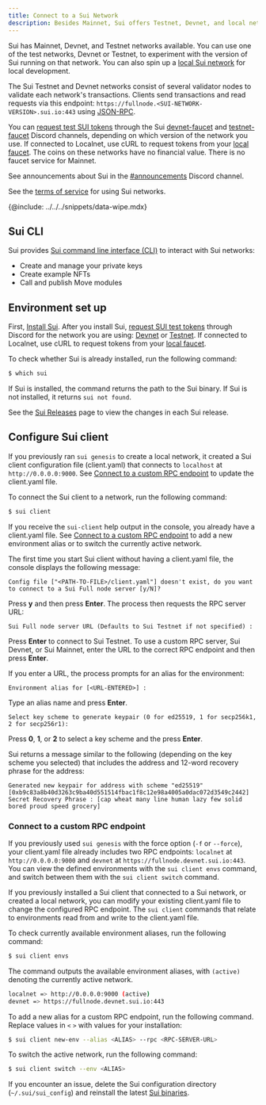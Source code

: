 ```yaml
---
title: Connect to a Sui Network
description: Besides Mainnet, Sui offers Testnet, Devnet, and local networks that you can connect to for development. You can also configure a custom RPC endpoint. 
---
```


Sui has Mainnet, Devnet, and Testnet networks available. You can use one of the test networks, Devnet or Testnet, to experiment with the version of Sui running on that network. You can also spin up a [local Sui network](./local-network.mdx) for local development. 

The Sui Testnet and Devnet networks consist of several validator nodes to validate each network's transactions. Clients send transactions and read requests via this endpoint: `https://fullnode.<SUI-NETWORK-VERSION>.sui.io:443` using [JSON-RPC](/references/sui-api.mdx).

You can [request test SUI tokens](#request-test-tokens) through the Sui [devnet-faucet](https://discordapp.com/channels/916379725201563759/971488439931392130) and [testnet-faucet](https://discord.com/channels/916379725201563759/1037811694564560966) Discord channels, depending on which version of the network you use. If connected to Localnet, use cURL to request tokens from your [local faucet](./local-network.mdx#use-the-local-faucet). The coins on these networks have no financial value. There is no faucet service for Mainnet.

See announcements about Sui in the [#announcements](https://discord.com/channels/916379725201563759/925109817834631189) Discord channel.

See the [terms of service](https://sui.io/terms/) for using Sui networks.

{@include: ../../../snippets/data-wipe.mdx}

## Sui CLI

Sui provides [Sui command line interface (CLI)](/references/cli/client.mdx) to interact with Sui networks:

- Create and manage your private keys
- Create example NFTs
- Call and publish Move modules


## Environment set up

First, [Install Sui](./sui-install.mdx#install-binaries). After you install Sui, [request SUI test tokens](#request-gas-tokens) through Discord for the network you are using: [Devnet](https://discordapp.com/channels/916379725201563759/971488439931392130) or [Testnet](https://discord.com/channels/916379725201563759/1037811694564560966). If connected to Localnet, use cURL to request tokens from your [local faucet](./local-network.mdx#use-the-local-faucet).

To check whether Sui is already installed, run the following command:

```sh
$ which sui
```

If Sui is installed, the command returns the path to the Sui binary. If Sui is not installed, it returns `sui not found`.

See the [Sui Releases](https://github.com/MystenLabs/sui/releases) page to view the changes in each Sui release.

## Configure Sui client

If you previously ran `sui genesis` to create a local network, it created a Sui client configuration file (client.yaml) that connects to `localhost` at `http://0.0.0.0:9000`. See [Connect to a custom RPC endpoint](#connect-to-a-custom-rpc-endpoint) to update the client.yaml file.

To connect the Sui client to a network, run the following command:

```sh
$ sui client
```

If you receive the `sui-client` help output in the console, you already have a client.yaml file. See [Connect to a custom RPC endpoint](#connect-to-a-custom-rpc-endpoint) to add a new environment alias or to switch the currently active network.

The first time you start Sui client without having a client.yaml file, the console displays the following message:

```
Config file ["<PATH-TO-FILE>/client.yaml"] doesn't exist, do you want to connect to a Sui Full node server [y/N]?
```

Press **y** and then press **Enter**. The process then requests the RPC server URL: 

```
Sui Full node server URL (Defaults to Sui Testnet if not specified) :
```

Press **Enter** to connect to Sui Testnet. To use a custom RPC server, Sui Devnet, or Sui Mainnet, enter the URL to the correct RPC endpoint and then press **Enter**.

If you enter a URL, the process prompts for an alias for the environment:

```
Environment alias for [<URL-ENTERED>] :
```
Type an alias name and press **Enter**.

```
Select key scheme to generate keypair (0 for ed25519, 1 for secp256k1, 2 for secp256r1):
```

Press **0**, **1**, or **2** to select a key scheme and the press **Enter**.

Sui returns a message similar to the following (depending on the key scheme you selected) that includes the address and 12-word recovery phrase for the address:

```
Generated new keypair for address with scheme "ed25519" [0xb9c83a8b40d3263c9ba40d551514fbac1f8c12e98a4005a0dac072d3549c2442]
Secret Recovery Phrase : [cap wheat many line human lazy few solid bored proud speed grocery]
```

### Connect to a custom RPC endpoint

If you previously used `sui genesis` with the force option (`-f` or `--force`), your client.yaml file already includes two RPC endpoints: `localnet` at `http://0.0.0.0:9000` and `devnet` at `https://fullnode.devnet.sui.io:443`. You can view the defined environments with the `sui client envs` command, and switch between them with the `sui client switch` command.

If you previously installed a Sui client that connected to a Sui network, or created a local network, you can modify your existing client.yaml file to change the configured RPC endpoint. The `sui client` commands that relate to environments read from and write to the client.yaml file.

To check currently available environment aliases, run the following command: 

```sh
$ sui client envs
```

The command outputs the available environment aliases, with `(active)` denoting the currently active network.
```sh
localnet => http://0.0.0.0:9000 (active)
devnet => https://fullnode.devnet.sui.io:443
```

To add a new alias for a custom RPC endpoint, run the following command. Replace values in `<` `>` with values for your installation:

```sh
$ sui client new-env --alias <ALIAS> --rpc <RPC-SERVER-URL>
```

To switch the active network, run the following command:

```sh
$ sui client switch --env <ALIAS>
```

If you encounter an issue, delete the Sui configuration directory (`~/.sui/sui_config`) and reinstall the latest [Sui binaries](./sui-install.mdx#install-sui-binaries).
